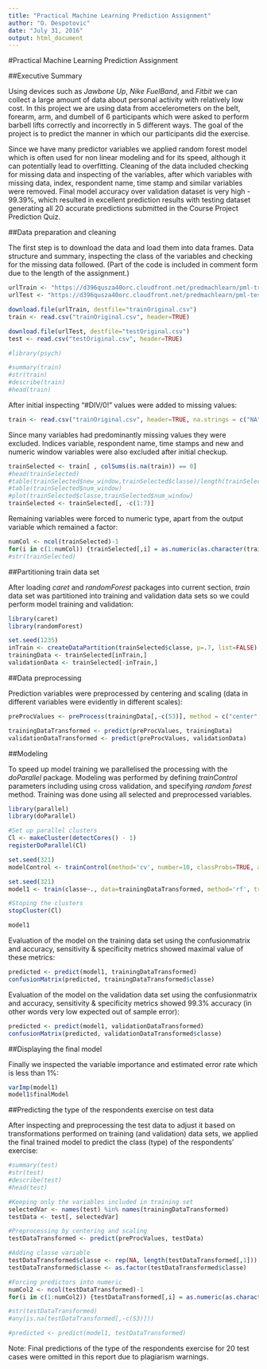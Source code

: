 ```yaml
---
title: "Practical Machine Learning Prediction Assignment"
author: "O. Despotovic"
date: "July 31, 2016"
output: html_document
---
```


#Practical Machine Learning Prediction Assignment

##Executive Summary

Using devices such as *Jawbone Up*, *Nike FuelBand*, and *Fitbit* we can collect a large amount of data about personal activity with relatively low cost. In this project we are using data from accelerometers on the belt, forearm, arm, and dumbell of 6 participants which were asked to perform barbell lifts correctly and incorrectly in 5 different ways.  The goal of the project is to predict the manner in which our participants did the exercise. 

Since we have many predictor variables we applied random forest model which is often used for non linear modeling and for its speed, although it can potentially lead to overfitting. Cleaning of the data included checking for missing data and inspecting of the variables, after which variables with missing data, index, respondent name, time stamp and similar variables were removed. Final model accuracy over validation dataset is very high - 99.39%, which resulted in excellent prediction results with testing dataset generating all 20 accurate predictions submitted in the Course Project Prediction Quiz. 

##Data preparation and cleaning

The first step is to download the data and load them into data frames. Data structure and summary, inspecting the class of the variables and checking for the missing data followed. (Part of the code is included in comment form due to the length of the assignment.)

```r
urlTrain <- "https://d396qusza40orc.cloudfront.net/predmachlearn/pml-training.csv"
urlTest <- "https://d396qusza40orc.cloudfront.net/predmachlearn/pml-testing.csv"

download.file(urlTrain, destfile="trainOriginal.csv")
train <- read.csv("trainOriginal.csv", header=TRUE)

download.file(urlTest, destfile="testOriginal.csv")
test <- read.csv("testOriginal.csv", header=TRUE)

#library(psych)

#summary(train)
#str(train)
#describe(train)
#head(train)

```

After initial inspecting "#DIV/0!" values were added to missing values:

```r
train <- read.csv("trainOriginal.csv", header=TRUE, na.strings = c("NA","#DIV/0!"))
```

Since many variables had predominantly missing values they were excluded. Indices variable, respondent name, time stamps and new and numeric window variables were also excluded after initial checkup.

```r
trainSelected <- train[ , colSums(is.na(train)) == 0]
#head(trainSelected)
#table(trainSelected$new_window,trainSelected$classe)/length(trainSelected$classe)
#table(trainSelected$num_window)
#plot(trainSelected$classe,trainSelected$num_window)
trainSelected <- trainSelected[, -c(1:7)]
```

Remaining variables were forced to numeric type, apart from the output variable which remained a factor:

```r
numCol <- ncol(trainSelected)-1
for(i in c(1:numCol)) {trainSelected[,i] = as.numeric(as.character(trainSelected[,i]))}
#str(trainSelected)
```

##Partitioning train data set

After loading *caret* and *randomForest* packages into current section, *train* data set was partitioned into training and validation data sets so we could perform model training and validation:

```r
library(caret)
library(randomForest)

set.seed(1235)
inTrain <- createDataPartition(trainSelected$classe, p=.7, list=FALSE)
trainingData <- trainSelected[inTrain,]
validationData <- trainSelected[-inTrain,]
```

##Data preprocessing

Prediction variables were preprocessed by centering and scaling (data in different variables were evidently in different scales):

```r
preProcValues <- preProcess(trainingData[,-c(53)], method = c("center", "scale"))

trainingDataTransformed <- predict(preProcValues, trainingData)
validationDataTransformed <- predict(preProcValues, validationData)
```

##Modeling

To speed up model training we parallelised the processing with the *doParallel* package. Modeling was performed by defining *trainControl* parameters including using cross validation, and specifying *random forest* method. Training was done using all selected and preprocessed variables.

```r
library(parallel)
library(doParallel)

#Set up parallel clusters
Cl <- makeCluster(detectCores() - 1)
registerDoParallel(Cl)

set.seed(321)
modelControl <- trainControl(method='cv', number=10, classProbs=TRUE, allowParallel=TRUE)

set.seed(321)
model1 <- train(classe~., data=trainingDataTransformed, method='rf', trControl=modelControl)

#Stoping the clusters
stopCluster(Cl)

model1
```

Evaluation of the model on the training data set using the confusionmatrix and accuracy, sensitivity & specificity metrics showed maximal value of these metrics:

```r
predicted <- predict(model1, trainingDataTransformed)
confusionMatrix(predicted, trainingDataTransformed$classe)
```

Evaluation of the model on the validation data set using the confusionmatrix and accuracy, sensitivity & specificity metrics showed 99.3% accuracy (in other words very low expected out of sample error):

```r
predicted <- predict(model1, validationDataTransformed)
confusionMatrix(predicted, validationDataTransformed$classe)
```

##Displaying the final model

Finally we inspected the variable importance and estimated error rate which is less than 1%:

```r
varImp(model1)
model1$finalModel
```

##Predicting the type of the respondents exercise on test data

After inspecting and preprocessing the test data to adjust it based on transformations performed on training (and validation) data sets, we applied the final trained model to predict the class (type) of the respondents' exercise:

```r
#summary(test)
#str(test)
#describe(test)
#head(test)

#Keeping only the variables included in training set
selectedVar <- names(test) %in% names(trainingDataTransformed)
testData <- test[, selectedVar]

#Preprocessing by centering and scaling
testDataTransformed <- predict(preProcValues, testData)

#Adding classe variable
testDataTransformed$classe <- rep(NA, length(testDataTransformed[,1]))
testDataTransformed$classe <- as.factor(testDataTransformed$classe)

#Forcing predictors into numeric 
numCol2 <- ncol(testDataTransformed)-1
for(i in c(1:numCol2)) {testDataTransformed[,i] = as.numeric(as.character(testDataTransformed[,i]))}

#str(testDataTransformed)
#any(is.na(testDataTransformed[,-c(53)]))

#predicted <- predict(model1, testDataTransformed)
```

Note: Final predictions of the type of the respondents exercise for 20 test cases were omitted in this report due to plagiarism warnings. 